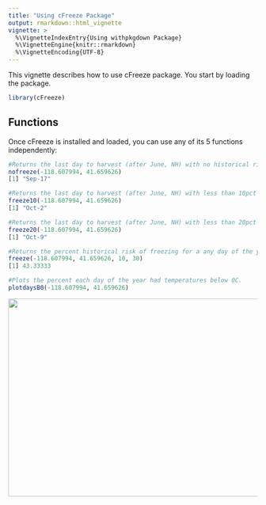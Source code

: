 ```yaml
---
title: "Using cFreeze Package"
output: rmarkdown::html_vignette
vignette: >
  %\VignetteIndexEntry{Using withpkgdown Package}
  %\VignetteEngine{knitr::rmarkdown}
  %\VignetteEncoding{UTF-8}
---
```


This vignette describes how to use cFreeze package.  You start by loading the package.

```r
library(cFreeze)
```

## Functions

Once cFreeze is installed and loaded, you can use any of its 5 functions independently:

```r
#Returns the last day to harvest (after June, NH) with no historical risk of freezing.
nofreeze(-118.607994, 41.659626)
[1] "Sep-17"

#Returns the last day to harvest (after June, NH) with less than 10pct historical risk of freezing.
freeze10(-118.607994, 41.659626)
[1] "Oct-2"

#Returns the last day to harvest (after June, NH) with less than 20pct historical risk of freezing.
freeze20(-118.607994, 41.659626)
[1] "Oct-9"

#Returns the percent historical risk of freezing for a any day of the year. 
freeze(-118.607994, 41.659626, 10, 30)
[1] 43.33333

#Plots the percent each day of the year had temperatures below 0C.
plotdaysB0(-118.607994, 41.659626) 
```
<img src="plotB0.png" align="center" width="600" height="400" />
